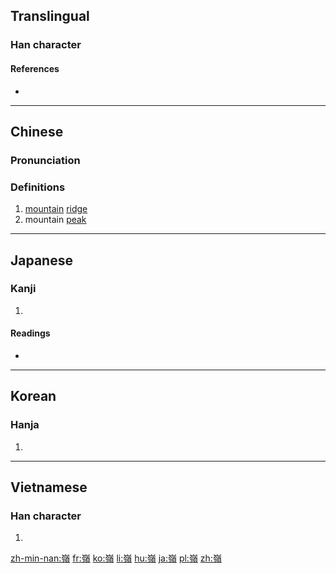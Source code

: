 {{also|岭|陵}}
==Translingual==

===Han character===
{{Han char|rn=46|rad=山|as=14|sn=17|four=22386|canj=UOIC|ids=⿱山領}}

====References====
* {{Han ref|kx=0321.170|dkj=08553|dj=0621.220|hdz=10802.260|uh=5DBA|ud=23994|bh=C0AD|bd=49325}}

----

==Chinese==
{{zh-forms|s=岭}}

===Pronunciation===
{{zh-pron
|m=lǐng
|c=leng5,ling5
|mc=y
|oc=y
|ma=
|cat=n
}}

===Definitions===
# [[mountain]] [[ridge]]
# mountain [[peak]]

----

==Japanese==

===Kanji===
{{ja-kanji|grade=|rs=山14}}

# {{defn|lang=ja|sort=山14}}

====Readings====
* {{ja-readings|on=[[れい]] (rei), [[りょう]] (ryō)|kun=[[みね]] (mine)}}

----

==Korean==

===Hanja===
{{ko-hanja|hangeul=령|rv=ryeong|mr=ryŏng}}

# {{defn|lang=ko|sort=山14}}

----

==Vietnamese==

===Han character===
{{vi-hantu|[[lĩnh]], [[lãnh]]|rs=山14}}

# {{defn|lang=vi|sort=山14}}

[[zh-min-nan:嶺]]
[[fr:嶺]]
[[ko:嶺]]
[[li:嶺]]
[[hu:嶺]]
[[ja:嶺]]
[[pl:嶺]]
[[zh:嶺]]